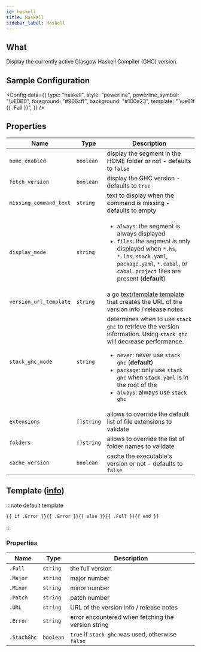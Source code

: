 ```yaml
---
id: haskell
title: Haskell
sidebar_label: Haskell
---
```


## What

Display the currently active Glasgow Haskell Compiler (GHC) version.

## Sample Configuration


<Config
  data={{
    type: "haskell",
    style: "powerline",
    powerline_symbol: "\uE0B0",
    foreground: "#906cff",
    background: "#100e23",
    template: " \ue61f {{ .Full }}",
  }}
/>

## Properties

| Name                   | Type       | Description                                                                                                                                                                                                                                                                                                  |
| ---------------------- | ---------- | ------------------------------------------------------------------------------------------------------------------------------------------------------------------------------------------------------------------------------------------------------------------------------------------------------------ |
| `home_enabled`         | `boolean`  | display the segment in the HOME folder or not - defaults to `false`                                                                                                                                                                                                                                          |
| `fetch_version`        | `boolean`  | display the GHC version - defaults to `true`                                                                                                                                                                                                                                                                 |
| `missing_command_text` | `string`   | text to display when the command is missing - defaults to empty                                                                                                                                                                                                                                              |
| `display_mode`         | `string`   | <ul><li>`always`: the segment is always displayed</li><li>`files`: the segment is only displayed when `*.hs`, `*.lhs`, `stack.yaml`, `package.yaml`, `*.cabal`, or `cabal.project` files are present (**default**)</li></ul>                                                                                 |
| `version_url_template` | `string`   | a go [text/template][go-text-template] [template][templates] that creates the URL of the version info / release notes                                                                                                                                                                                        |
| `stack_ghc_mode`       | `string`   | determines when to use `stack ghc` to retrieve the version information. Using `stack ghc` will decrease performance.<ul><li>`never`: never use `stack ghc` (**default**)</li><li>`package`: only use `stack ghc` when `stack.yaml` is in the root of the </li><li>`always`: always use `stack ghc`</li></ul> |
| `extensions`           | `[]string` | allows to override the default list of file extensions to validate                                                                                                                                                                                                                                           |
| `folders`              | `[]string` | allows to override the list of folder names to validate                                                                                                                                                                                                                                                     |
| `cache_version`        | `boolean`  | cache the executable's version or not - defaults to `false`                                                                                                                                                                                                                                                  |

## Template ([info][templates])

:::note default template

```template
{{ if .Error }}{{ .Error }}{{ else }}{{ .Full }}{{ end }}
```

:::

### Properties

| Name        | Type      | Description                                        |
| ----------- | --------- | -------------------------------------------------- |
| `.Full`     | `string`  | the full version                                   |
| `.Major`    | `string`  | major number                                       |
| `.Minor`    | `string`  | minor number                                       |
| `.Patch`    | `string`  | patch number                                       |
| `.URL`      | `string`  | URL of the version info / release notes            |
| `.Error`    | `string`  | error encountered when fetching the version string |
| `.StackGhc` | `boolean` | `true` if `stack ghc` was used, otherwise `false`  |

[go-text-template]: https://golang.org/pkg/text/template/
[templates]: /docs/configuration/templates
